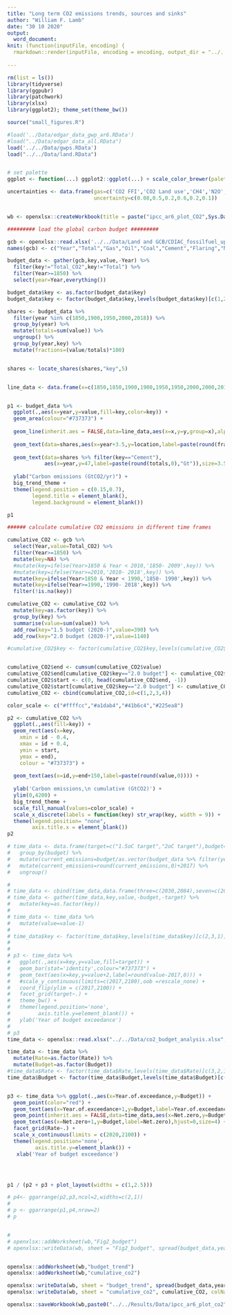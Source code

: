 ```yaml
---
title: "Long term CO2 emissions trends, sources and sinks"
author: "William F. Lamb"
date: "30 10 2020"
output: 
  word_document:
knit: (function(inputFile, encoding) {
  rmarkdown::render(inputFile, encoding = encoding, output_dir = "../../Results") })
  
---
```


```r

rm(list = ls())
library(tidyverse)
library(ggpubr)
library(patchwork)
library(xlsx)
library(ggplot2); theme_set(theme_bw())

source("small_figures.R")

#load('../Data/edgar_data_gwp_ar6.RData')
#load("../Data/edgar_data_all.RData")
load('../../Data/gwps.RData')
load("../../Data/land.RData")


# set palette
ggplot <- function(...) ggplot2::ggplot(...) + scale_color_brewer(palette="Set2") + scale_fill_brewer(palette="Set2")

uncertainties <- data.frame(gas=c('CO2 FFI','CO2 Land use','CH4','N2O','Fgas','GHG'),
                            uncertainty=c(0.08,0.5,0.2,0.6,0.2,0.1))


wb <- openxlsx::createWorkbook(title = paste("ipcc_ar6_plot_CO2",Sys.Date()))

```


```r

######### load the global carbon budget ######### 

gcb <- openxlsx::read.xlsx('../../Data/Land and GCB/CDIAC_fossilfuel_updated_GCP2019.xlsx',sheet="CDIAC CO2",rows=3:271,cols=1:9)
names(gcb) <- c("Year","Total","Gas","Oil","Coal","Cement","Flaring","Net land-use","Total_CO2")

budget_data <- gather(gcb,key,value,-Year) %>% 
  filter(key!="Total_CO2",key!="Total") %>% 
  filter(Year>=1850) %>% 
  select(year=Year,everything())

budget_data$key <- as.factor(budget_data$key)
budget_data$key <- factor(budget_data$key,levels(budget_data$key)[c(1,2,3,4,6,5)])

shares <- budget_data %>% 
  filter(year %in% c(1850,1900,1950,2000,2018)) %>% 
  group_by(year) %>% 
  mutate(totals=sum(value)) %>% 
  ungroup() %>% 
  group_by(year,key) %>% 
  mutate(fractions=(value/totals)*100)


shares <- locate_shares(shares,"key",5)


line_data <- data.frame(x=c(1850,1850,1900,1900,1950,1950,2000,2000,2018,2018),y=c(0,45))


p1 <- budget_data %>% 
  ggplot(.,aes(x=year,y=value,fill=key,color=key)) + 
  geom_area(colour="#737373") +
  
  geom_line(inherit.aes = FALSE,data=line_data,aes(x=x,y=y,group=x),alpha=0.3,linetype="dashed") +
  
  geom_text(data=shares,aes(x=year+3.5,y=location,label=paste(round(fractions,0),"%",sep="")),size=3.5,colour="#252525")+
  
  geom_text(data=shares %>% filter(key=="Cement"),
            aes(x=year,y=47,label=paste(round(totals,0),"Gt")),size=3.5,colour="#252525")+
  
  ylab("Carbon emissions (GtCO2/yr)") +
  big_trend_theme +
  theme(legend.position = c(0.15,0.7),
        legend.title = element_blank(),
        legend.background = element_blank())

p1
```
```r


###### calculate cumulative CO2 emissions in different time frames

cumulative_CO2 <- gcb %>% 
  select(Year,value=Total_CO2) %>% 
  filter(Year>=1850) %>% 
  mutate(key=NA) %>%
  #mutate(key=ifelse(Year>1850 & Year < 2010,'1850- 2009',key)) %>% 
  #mutate(key=ifelse(Year>=2010,'2010- 2018',key)) %>% 
  mutate(key=ifelse(Year>1850 & Year < 1990,'1850- 1990',key)) %>% 
  mutate(key=ifelse(Year>=1990,'1990- 2018',key)) %>% 
  filter(!is.na(key))

cumulative_CO2 <- cumulative_CO2 %>% 
  mutate(key=as.factor(key)) %>% 
  group_by(key) %>% 
  summarise(value=sum(value)) %>% 
  add_row(key="1.5 budget (2020-)",value=390) %>% 
  add_row(key="2.0 budget (2020-)",value=1140)

#cumulative_CO2$key <- factor(cumulative_CO2$key,levels(cumulative_CO2$key)[c(4,3,2,1)])


cumulative_CO2$end <- cumsum(cumulative_CO2$value)
cumulative_CO2$end[cumulative_CO2$key=="2.0 budget"] <- cumulative_CO2$end[cumulative_CO2$key=="2.0 budget"] - cumulative_CO2$value[cumulative_CO2$key=="1.5 budget"]
cumulative_CO2$start <- c(0, head(cumulative_CO2$end, -1))
cumulative_CO2$start[cumulative_CO2$key=="2.0 budget"] <- cumulative_CO2$start[cumulative_CO2$key=="1.5 budget"]
cumulative_CO2 <- cbind(cumulative_CO2,id=c(1,2,3,4))

color_scale <- c("#ffffcc","#a1dab4","#41b6c4","#225ea8")

p2 <- cumulative_CO2 %>% 
  ggplot(.,aes(fill=key)) +
  geom_rect(aes(x=key,
    xmin = id - 0.4,
    xmax = id + 0.4,
    ymin = start,
    ymax = end),
    colour = "#737373") +
  
  geom_text(aes(x=id,y=end+150,label=paste(round(value,0)))) +
  
  ylab('Carbon emissions,\n cumulative (GtCO2)') +
  ylim(0,4200) +
  big_trend_theme +
  scale_fill_manual(values=color_scale) +
  scale_x_discrete(labels = function(key) str_wrap(key, width = 9)) +
  theme(legend.position= "none",
        axis.title.x = element_blank())
p2

```

```r


# time_data <- data.frame(target=c("1.5oC target","2oC target"),budget=c(420,1170)) %>% 
#   group_by(budget) %>% 
#   mutate(current_emissions=budget/as.vector(budget_data %>% filter(year==2017) %>% summarise(total=sum(value)))[[1]]) %>% 
#   mutate(current_emissions=round(current_emissions,0)+2017) %>% 
#   ungroup()

# 
# time_data <- cbind(time_data,data.frame(three=c(2030,2084),seven=c(2037,NA)))
# time_data <- gather(time_data,key,value,-budget,-target) %>% 
#   mutate(key=as.factor(key))
# 
# time_data <- time_data %>% 
#   mutate(value=value-1)
#
# time_data$key <- factor(time_data$key,levels(time_data$key)[c(2,3,1)])
# 
# 
# p3 <- time_data %>% 
#   ggplot(.,aes(x=key,y=value,fill=target)) + 
#   geom_bar(stat='identity',colour="#737373") +
#   geom_text(aes(x=key,y=value+2,label=round(value-2017,0))) +
#   #scale_y_continuous(limits=c(2017,2100),oob =rescale_none) +
#   coord_flip(ylim = c(2017,2100)) +
#   facet_grid(target~.) +
#   theme_bw() +
#   theme(legend.position='none',
#         axis.title.y=element_blank()) +
#   ylab('Year of budget exceedance') 
# 
# p3
time_data <- openxlsx::read.xlsx("../../Data/co2_budget_analysis.xlsx",sheet=4,startRow=43)

time_data <- time_data %>% 
  mutate(Rate=as.factor(Rate)) %>% 
  mutate(Budget=as.factor(Budget))
#time_data$Rate <- factor(time_data$Rate,levels(time_data$Rate)[c(3,2,1)])
time_data$Budget <- factor(time_data$Budget,levels(time_data$Budget)[c(2,1)])


p3 <- time_data %>% ggplot(.,aes(x=Year.of.exceedance,y=Budget)) +
  geom_point(color="red") +
  geom_text(aes(x=Year.of.exceedance+1,y=Budget,label=Year.of.exceedance),hjust=0,size=4) +
  geom_point(inherit.aes = FALSE,data=time_data,aes(x=Net.zero,y=Budget),colour="blue") +
  geom_text(aes(x=Net.zero+1,y=Budget,label=Net.zero),hjust=0,size=4) +
  facet_grid(Rate~.) +
  scale_x_continuous(limits = c(2020,2100)) +
  theme(legend.position='none',
         axis.title.y=element_blank()) +
   xlab('Year of budget exceedance') 





```

```r

p1 / (p2 + p3 + plot_layout(widths = c(1,2.5)))

# p4<- ggarrange(p2,p3,ncol=2,widths=c(2,1))
# 
# p <- ggarrange(p1,p4,nrow=2)
# p


# 
# openxlsx::addWorksheet(wb,"Fig2_budget")
# openxlsx::writeData(wb, sheet = "Fig2_budget", spread(budget_data,year,value), colNames = T, rowNames = F)


openxlsx::addWorksheet(wb,"budget_trend")
openxlsx::addWorksheet(wb,"cumulative_co2")

openxlsx::writeData(wb, sheet = "budget_trend", spread(budget_data,year,value), colNames = T, rowNames = F)
openxlsx::writeData(wb, sheet = "cumulative_co2", cumulative_CO2, colNames = T, rowNames = F)

openxlsx::saveWorkbook(wb,paste0("../../Results/Data/ipcc_ar6_plot_co2",".xlsx"),overwrite=T)

```